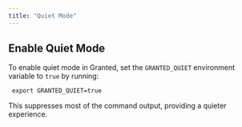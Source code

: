 ```yaml
---
title: "Quiet Mode"
---
```


## Enable Quiet Mode

To enable quiet mode in Granted, set the `GRANTED_QUIET` environment variable to `true` by running:

```
 export GRANTED_QUIET=true
```

This suppresses most of the command output, providing a quieter experience.
